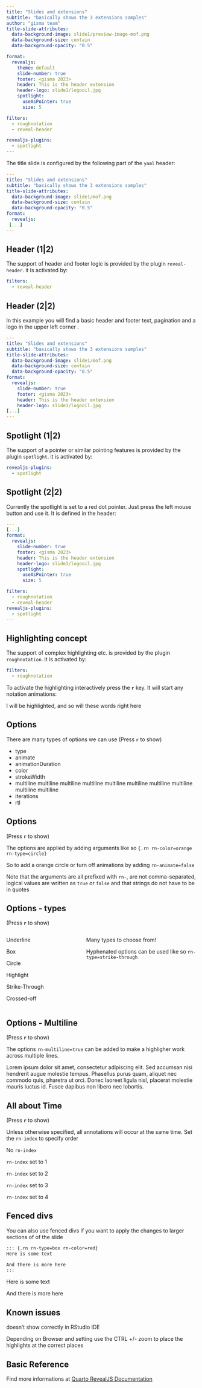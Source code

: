 ```yaml
---
title: "Slides and extensions"
subtitle: "basically shows the 3 extensions samples"
author: "gisma team"
title-slide-attributes:
  data-background-image: slide1/preview-image-mof.png
  data-background-size: contain
  data-background-opacity: "0.5"

format: 
  revealjs:
    theme: default
    slide-number: true
    footer: <gisma 2023>
    header: This is the header extension
    header-logo: slide1/logooil.jpg
    spotlight:
      useAsPointer: true
      size: 5

filters:
  - roughnotation
  - reveal-header

revealjs-plugins:
  - spotlight
---
```


The title slide is configured by the following part of the `yaml` header:

``` .yaml
---
title: "Slides and extensions"
subtitle: "basically shows the 3 extensions samples"
title-slide-attributes:
  data-background-image: slide1/mof.png
  data-background-size: contain
  data-background-opacity: "0.5"
format: 
  revealjs:
 [...]
---
```

## Header (1\|2)

The support of header and footer logic is provided by the plugin `reveal-header`. it is activated by:

``` yaml
filters:
  - reveal-header
```

## Header (2\|2)

In this example you will find a basic header and footer text, pagination and a logo in the upper left corner .

``` .yaml
---
title: "Slides and extensions"
subtitle: "basically shows the 3 extensions samples"
title-slide-attributes:
  data-background-image: slide1/mof.png
  data-background-size: contain
  data-background-opacity: "0.5"
format: 
  revealjs:
    slide-number: true
    footer: <gisma 2023>
    header: This is the header extension
    header-logo: slide1/logooil.jpg
[...]
---
```

## Spotlight (1\|2)

The support of a pointer or similar pointing features is provided by the plugin `spotlight`. it is activated by:

``` yaml
revealjs-plugins:
  - spotlight
```

## Spotlight (2\|2)

Currently the spotlight is set to a red dot pointer. Just press the left mouse button and use it. It is defined in the header:

``` .yaml
---
[...]
format: 
  revealjs:
    slide-number: true
    footer: <gisma 2023>
    header: This is the header extension
    header-logo: slide1/logooil.jpg
    spotlight:
      useAsPointer: true
      size: 5

filters:
  - roughnotation
  - reveal-header
revealjs-plugins:
  - spotlight
---
```

## Highlighting concept

The support of complex highlighting etc. is provided by the plugin `roughnotation`. it is activated by:

``` yaml
filters:
  - roughnotation
```

To activate the highlighting interactively press the **`r`** key. It will start any notation animations:

I will be [highlighted]{.rn}, and so will [these words right here]{.rn}

## Options

There are many types of options we can use (Press **`r`** to show)

-   [type]{.rn rn-type="circle"}
-   [animate]{.rn rn-animate="false"}
-   [animationDuration]{.rn rn-animationDuration="20000"}
-   [color]{.rn rn-color="blue"}
-   [strokeWidth]{.rn rn-strokeWidth="3"}
-   [multiline multiline multiline multiline multiline multiline multiline multiline multiline multiline]{.rn rn-multiline="true"}
-   [iterations]{.rn rn-iterations="1"}
-   [rtl]{.rn rn-rtl="false"}

## Options

(Press **`r`** to show)

The options are applied by adding arguments like so `{.rn rn-color=orange rn-type=circle}`

So to add a [orange circle]{.rn rn-color="orange" rn-type="circle"} or [turn off animations]{.rn rn-type="underline" rn-color="red" rn-animate="false"} by adding `rn-animate=false`

Note that the arguments are all prefixed with `rn-`, are [not]{.rn} comma-separated, logical values are written as `true` or `false` and that strings do not have to be in quotes

## Options - types

(Press **`r`** to show)

::: columns
::: {.column width="30%"}
[Underline]{.rn rn-type="underline" rn-color="red"}

[Box]{.rn rn-type="box" rn-color="purple"}

[Circle]{.rn rn-type="circle" rn-color="blue"}

[Highlight]{.rn rn-type="highlight"}

[Strike-Through]{.rn rn-type="strike-through" rn-color="green"}

[Crossed-off]{.rn rn-type="crossed-off" rn-color="orange"}
:::

::: {.column width="50%"}
Many types to choose from!

Hyphenated options can be used like so `rn-type=strike-through`
:::
:::

## Options - Multiline

(Press **`r`** to show)

The options `rn-multiline=true` can be added to make a highligher work across multiple lines.

Lorem ipsum dolor sit amet, consectetur adipiscing elit. [Sed accumsan nisi hendrerit augue molestie tempus. Phasellus purus quam, aliquet nec commodo quis, pharetra ut orci. Donec laoreet ligula nisl, placerat molestie mauris luctus id.]{.rn rn-multiline="true"} Fusce dapibus non libero nec lobortis.

## All about Time

(Press **`r`** to show)

Unless otherwise specified, all annotations will occur at the same time. Set the `rn-index` to specify order

[No `rn-index`]{.rn rn-color="red" rn-type="box"}

[`rn-index` set to 1]{.rn rn-color="orange" rn-type="box" rn-index="1"}

[`rn-index` set to 2]{.rn rn-color="yellow" rn-type="box" rn-index="2"}

[`rn-index` set to 3]{.rn rn-color="green" rn-type="box" rn-index="3"}

[`rn-index` set to 4]{.rn rn-color="blue" rn-type="box" rn-index="4"}

## Fenced divs

You can also use fenced divs if you want to apply the changes to larger sections of of the slide

``` md
::: {.rn rn-type=box rn-color=red}
Here is some text

And there is more here
:::
```

::: {.rn rn-type="box" rn-color="red"}
Here is some text

And there is more here
:::

## Known issues

doesn't show correctly in RStudio IDE

Depending on Browser and setting use the CTRL +/- zoom to place the highlights at the correct places

## Basic Reference

Find more informations at [Quarto RevealJS Documentation](https://quarto.org/docs/presentations/revealjs/)